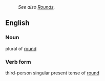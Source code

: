 :''See also [[Rounds]].''
== English ==
=== Noun ===
plural of [[round]]
=== Verb form ===
third-person singular present tense of [[round]]